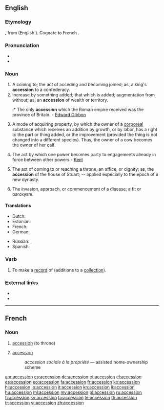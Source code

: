 ==English==
{{rfc|wikify and separate examples from definitions}}
===Etymology===
{{etyl|la}} {{term|accessio|lang=la}}, from {{term|accedo|accēdō|lang=la}} (English {{term|accede|lang=en}}). Cognate to French {{term|accession|lang=fr}}.

===Pronunciation===
* {{audio|En-us-accession.ogg|audio (US)}}
* {{IPA|/əkˈsɛʃən/}}

===Noun===
{{en-noun}}

# A coming to; the act of acceding and becoming joined; as, a king's '''accession''' to a confederacy.
# Increase by something added; that which is added; augmentation from without; as, an '''accession''' of wealth or territory.
#:* The only '''accession''' which the Roman empire received was the province of Britain. - [[w:Edward Gibbon|Edward Gibbon]]
# {{legal}} A mode of acquiring property, by which the owner of a [[corporeal]] substance which receives an addition by growth, or by labor, has a right to the part or thing added, or the improvement (provided the thing is not changed into a different species).  Thus, the owner of a cow becomes the owner of her calf.
# {{legal}} The act by which one power becomes party to engagements already in force between other powers - [[Kent]]
# The act of coming to or reaching a throne, an office, or dignity; as, the '''accession''' of the house of Stuart; -- applied especially to the epoch of a new dynasty.
# {{medicine}} The invasion, approach, or commencement of a disease; a fit or paroxysm.

====Translations====
{{trans-top|a coming to}}
* Dutch: {{t+|nl|toetreding|f}}
* Estonian: {{t|et|ühinemine}}
* French: {{t|fr|accession|f}}
* German: {{t|de|Beitritt|m}}
{{trans-mid}}
* Russian: {{t|ru|вступление|n|tr=vstuplénije|sc=Cyrl}}, {{t|ru|присоединение|n|tr=prisojedinénije|sc=Cyrl}}
* Spanish: {{t|es|ascenso|f}}
{{trans-bottom}}

===Verb===
{{en-verb}}

# {{transitive}} To make a [[record]] of (additions to a [[collection]]).

===External links===
* {{R:OneLook}}
* {{R:Webster 1913}}

----
==French==
===Noun===
{{fr-noun|f}}
# [[#English|accession]] (to throne)
# {{legal|lang=fr}} [[#English|accession]]
#: ''accession sociale à la propriété'' &mdash; assisted home-ownership scheme
[[am:accession]]
[[cs:accession]]
[[de:accession]]
[[et:accession]]
[[el:accession]]
[[es:accession]]
[[eo:accession]]
[[fa:accession]]
[[fr:accession]]
[[ko:accession]]
[[hi:accession]]
[[io:accession]]
[[it:accession]]
[[kn:accession]]
[[li:accession]]
[[hu:accession]]
[[ml:accession]]
[[my:accession]]
[[pl:accession]]
[[ru:accession]]
[[fi:accession]]
[[sv:accession]]
[[ta:accession]]
[[te:accession]]
[[th:accession]]
[[tr:accession]]
[[vi:accession]]
[[zh:accession]]
